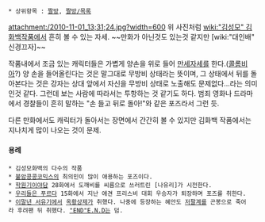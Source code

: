  * 상위항목 : [[짤방]], [[짤방/목록]]

attachment:/2010-11-01_13;31;24.jpg?width=600
위 사진처럼 [[wiki:"김성모" 김화백]]작품에서 흔히 볼 수 있는 자세. ~~만화가 아닌것도 있는것 같지만 [wiki:"대인배" 신경끄자]~~

작품내에서 조금 있는 캐릭터들은 가볍게 양손을 위로 들어 [[만세]]자세를 한다.([[콜롬비아]]?) 양 손을 들어올린다는 것은 말그대로 무방비 상태라는 뜻이며, 그 상태에서 뒤를 돌아본다는 것은 강자는 상대 앞에서 자신을 무방비 상태로 노출해도 문제없다...라는 의미인것 같다. 그런데 보는 사람에 따라서는 투항하는 것 같기도 하다. 범죄 영화나 드라마에서 경찰들이 흔히 말하는 "손 들고 뒤로 돌아!"와 같은 포즈라서 그런 듯.

다른 만화에서도 캐릭터가 돌아서는 장면에서 간간히 볼 수 있지만 김화백 작품에서는 지나치게 많이 나오는 것이 문제.

==== 용례 ====
 * 김성모화백의 다수의 작품
 * [[불암콩콩코믹스]]의 최의민이 많이 애용하는 포즈이다.
 * [[학원기이야담]] 28화에서 도깨비를 씨름으로 쓰러트린 [나유리]가 시전한다.
 * [[우리들은 푸르다]] 15화에서 지난 애견 프리스비 대회 우승자가 퇴장하며 포즈를 취한다.
 * [[이말년 서유기]]에서 [[옥황상제]]가 취했다. 나중에 등장하는 혜안도 [[저팔계]]를 곤봉으로 죽어라 후려팬 뒤 취했다. [["END"E.N.D]]는 덤.
